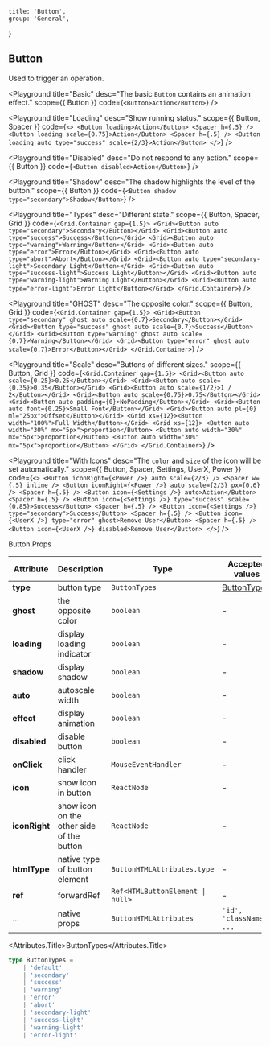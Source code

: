 
	title: 'Button',
	group: 'General',
}

## Button

Used to trigger an operation.

<Playground
	title="Basic"
	desc="The basic `Button` contains an animation effect."
	scope={{ Button }}
	code={`
<Button>Action</Button>
`}
/>

<Playground
	title="Loading"
	desc="Show running status."
	scope={{ Button, Spacer }}
	code={`
<>
  <Button loading>Action</Button>
  <Spacer h={.5} />
  <Button loading scale={0.75}>Action</Button>
  <Spacer h={.5} />
  <Button loading auto type="success" scale={2/3}>Action</Button>
</>
`}
/>

<Playground
	title="Disabled"
	desc="Do not respond to any action."
	scope={{ Button }}
	code={`
<Button disabled>Action</Button>
`}
/>

<Playground
	title="Shadow"
	desc="The shadow highlights the level of the button."
	scope={{ Button }}
	code={`
<Button shadow type="secondary">Shadow</Button>
`}
/>

<Playground
	title="Types"
	desc="Different state."
	scope={{ Button, Spacer, Grid }}
	code={`
<Grid.Container gap={1.5}>
  <Grid><Button auto type="secondary">Secondary</Button></Grid>
  <Grid><Button auto type="success">Success</Button></Grid>
  <Grid><Button auto type="warning">Warning</Button></Grid>
  <Grid><Button auto type="error">Error</Button></Grid>
  <Grid><Button auto type="abort">Abort</Button></Grid>
  <Grid><Button auto type="secondary-light">Secondary Light</Button></Grid>
  <Grid><Button auto type="success-light">Success Light</Button></Grid>
  <Grid><Button auto type="warning-light">Warning Light</Button></Grid>
  <Grid><Button auto type="error-light">Error Light</Button></Grid>
</Grid.Container>
`}
/>

<Playground
	title="GHOST"
	desc="The opposite color."
	scope={{ Button, Grid }}
	code={`
<Grid.Container gap={1.5}>
  <Grid><Button type="secondary" ghost auto scale={0.7}>Secondary</Button></Grid>
  <Grid><Button type="success" ghost auto scale={0.7}>Success</Button></Grid>
  <Grid><Button type="warning" ghost auto scale={0.7}>Warning</Button></Grid>
  <Grid><Button type="error" ghost auto scale={0.7}>Error</Button></Grid>
</Grid.Container>
`}
/>

<Playground
	title="Scale"
	desc="Buttons of different sizes."
	scope={{ Button, Grid }}
	code={`
<Grid.Container gap={1.5}>
  <Grid><Button auto scale={0.25}>0.25</Button></Grid>
  <Grid><Button auto scale={0.35}>0.35</Button></Grid>
  <Grid><Button auto scale={1/2}>1 / 2</Button></Grid>
  <Grid><Button auto scale={0.75}>0.75</Button></Grid>
  <Grid><Button auto padding={0}>NoPadding</Button></Grid>
  <Grid><Button auto font={0.25}>Small Font</Button></Grid>
  <Grid><Button auto pl={0} ml="25px">Offset</Button></Grid>
  <Grid xs={12}><Button width="100%">Full Width</Button></Grid>
  <Grid xs={12}>
    <Button auto width="30%" mx="5px">proportion</Button>
    <Button auto width="30%" mx="5px">proportion</Button>
    <Button auto width="30%" mx="5px">proportion</Button>
  </Grid>
</Grid.Container>
`}
/>

<Playground
	title="With Icons"
	desc="The `color` and `size` of the icon will be set automatically."
	scope={{ Button, Spacer, Settings, UserX, Power }}
	code={`
<>
  <Button iconRight={<Power />} auto scale={2/3} />
  <Spacer w={.5} inline />
  <Button iconRight={<Power />} auto scale={2/3} px={0.6} />
  <Spacer h={.5} />
  <Button icon={<Settings />} auto>Action</Button>
  <Spacer h={.5} />
  <Button icon={<Settings />} type="success" scale={0.85}>Success</Button>
  <Spacer h={.5} />
  <Button icon={<Settings />} type="secondary">Success</Button>
  <Spacer h={.5} />
  <Button icon={<UserX />} type="error" ghost>Remove User</Button>
  <Spacer h={.5} />
  <Button icon={<UserX />} disabled>Remove User</Button>
</>
`}
/>

<Attributes edit="/pages/en-us/components/button.mdx">
<Attributes.Title>Button.Props</Attributes.Title>

| Attribute     | Description                               | Type                                            | Accepted values             | Default   |
| ------------- | ----------------------------------------- | ----------------------------------------------- | --------------------------- | --------- |
| **type**      | button type                               | `ButtonTypes`                                   | [ButtonTypes](#buttontypes) | `default` |
| **ghost**     | the opposite color                        | `boolean`                                       | -                           | `false`   |
| **loading**   | display loading indicator                 | `boolean`                                       | -                           | `false`   |
| **shadow**    | display shadow                            | `boolean`                                       | -                           | `false`   |
| **auto**      | autoscale width                           | `boolean`                                       | -                           | `false`   |
| **effect**    | display animation                         | `boolean`                                       | -                           | `true`    |
| **disabled**  | disable button                            | `boolean`                                       | -                           | `false`   |
| **onClick**   | click handler                             | `MouseEventHandler`                             | -                           | -         |
| **icon**      | show icon in button                       | `ReactNode`                                     | -                           | -         |
| **iconRight** | show icon on the other side of the button | `ReactNode`                                     | -                           | -         |
| **htmlType**  | native type of button element             | `ButtonHTMLAttributes.type`                     | -                           | `button`  |
| **ref**       | forwardRef                                | <Code>Ref<HTMLButtonElement &#124; null></Code> | -                           | -         |
| ...           | native props                              | `ButtonHTMLAttributes`                          | `'id', 'className', ...`    | -         |

<Attributes.Title>ButtonTypes</Attributes.Title>

```ts
type ButtonTypes =
	| 'default'
	| 'secondary'
	| 'success'
	| 'warning'
	| 'error'
	| 'abort'
	| 'secondary-light'
	| 'success-light'
	| 'warning-light'
	| 'error-light'
```

</Attributes>

